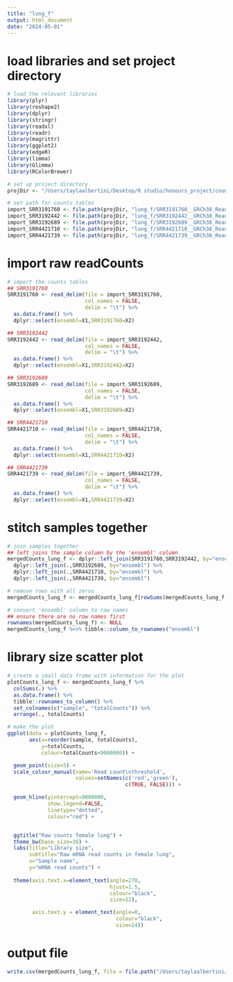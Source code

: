 ```yaml
---
title: "lung_f"
output: html_document
date: "2024-05-01"
---
```


# load libraries and set project directory
```r
# load the relevant libraries
library(plyr)
library(reshape2)
library(dplyr)
library(stringr)
library(readxl)
library(readr)
library(magrittr)
library(ggplot2)
library(edgeR)
library(limma)
library(Glimma)
library(RColorBrewer)

# set up project directory 
projDir <- "/Users/taylaalbertini/Desktop/R studio/honours_project/count_preprocessing/rawData"

# set path for counts tables 
import_SRR3191760 <- file.path(projDir, "lung_f/SRR3191760__GRCh38_ReadsPerGene_counts.tab")
import_SRR3192442 <- file.path(projDir, "lung_f/SRR3192442__GRCh38_ReadsPerGene_counts.tab")
import_SRR3192689 <- file.path(projDir, "lung_f/SRR3192689__GRCh38_ReadsPerGene_counts.tab")
import_SRR4421710 <- file.path(projDir, "lung_f/SRR4421710__GRCh38_ReadsPerGene_counts.tab")
import_SRR4421739 <- file.path(projDir, "lung_f/SRR4421739__GRCh38_ReadsPerGene_counts.tab")
```

# import raw readCounts
```r
# import the counts tables
## SRR3191760
SRR3191760 <- read_delim(file = import_SRR3191760,
                         col_names = FALSE,
                         delim = "\t") %>%
  as.data.frame() %>%
  dplyr::select(ensembl=X1,SRR3191760=X2)

## SRR3192442
SRR3192442 <- read_delim(file = import_SRR3192442,
                         col_names = FALSE,
                         delim = "\t") %>%
  as.data.frame() %>%
  dplyr::select(ensembl=X1,SRR3192442=X2)

## SRR3192689
SRR3192689 <- read_delim(file = import_SRR3192689,
                         col_names = FALSE,
                         delim = "\t") %>%
  as.data.frame() %>%
  dplyr::select(ensembl=X1,SRR3192689=X2)

## SRR4421710
SRR4421710 <- read_delim(file = import_SRR4421710,
                         col_names = FALSE,
                         delim = "\t") %>%
  as.data.frame() %>%
  dplyr::select(ensembl=X1,SRR4421710=X2)

## SRR4421739
SRR4421739 <- read_delim(file = import_SRR4421739,
                         col_names = FALSE,
                         delim = "\t") %>%
  as.data.frame() %>%
  dplyr::select(ensembl=X1,SRR4421739=X2)
```

# stitch samples together
```r
# join samples together 
## left joins the sample column by the 'ensembl' column
mergedCounts_lung_f <- dplyr::left_join(SRR3191760,SRR3192442, by="ensembl") %>%
  dplyr::left_join(.,SRR3192689, by="ensembl") %>%
  dplyr::left_join(.,SRR4421710, by="ensembl") %>%
  dplyr::left_join(.,SRR4421739, by="ensembl")

# remove rows with all zeros
mergedCounts_lung_f <- mergedCounts_lung_f[rowSums(mergedCounts_lung_f[,-1])>0,]

# convert 'ensembl' column to row names 
## ensure there are no row names first
rownames(mergedCounts_lung_f) <- NULL
mergedCounts_lung_f %<>% tibble::column_to_rownames("ensembl")
```

# library size scatter plot
```r
# create a small data frame with information for the plot
plotCounts_lung_f <- mergedCounts_lung_f %>%
  colSums(.) %>%
  as.data.frame() %>%
  tibble::rownames_to_column() %>%
  set_colnames(c("sample", "totalCounts")) %>%
  arrange(., totalCounts)

# make the plot
ggplot(data = plotCounts_lung_f,
       aes(x=reorder(sample, totalCounts),
           y=totalCounts,
           colour=totalCounts<9000000)) +

  geom_point(size=5) +
  scale_colour_manual(name='Read count\nthreshold',
                      values=setNames(c('red','green'),
                                      c(TRUE, FALSE))) +

  geom_hline(yintercept=9000000,
             show.legend=FALSE,
             linetype="dotted",
             colour="red") +


  ggtitle("Raw counts female lung") +
  theme_bw(base_size=16) +
  labs(title="Library size",
       subtitle="Raw mRNA read counts in female lung",
       x="Sample name",
       y="mRNA read counts") +
  
  theme(axis.text.x=element_text(angle=270,
                                 hjust=1.5,
                                 colour="black",
                                 size=12),

        axis.text.y = element_text(angle=0,
                                   colour="black",
                                   size=14))
```

# output file
```r
write.csv(mergedCounts_lung_f, file = file.path("/Users/taylaalbertini/Desktop/R studio/honours_project/fetal_comparison/readCounts_analysis/combined_raw/rawCounts_lung_f.csv"))
```


